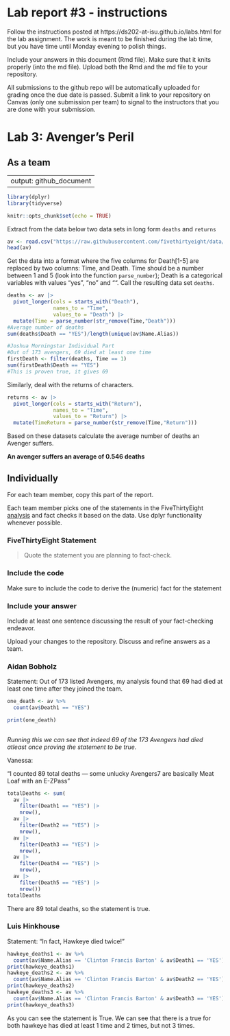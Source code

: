 
# Lab report #3 - instructions

Follow the instructions posted at https://ds202-at-isu.github.io/labs.html for the lab assignment. The work is meant to be finished during the lab time, but you have time until Monday evening to polish things.

Include your answers in this document (Rmd file). Make sure that it knits properly (into the md file). Upload both the Rmd and the md file to your repository.  

All submissions to the github repo will be automatically uploaded for grading once the due date is passed.
Submit a link to your repository on Canvas (only one submission per team) to signal to the instructors that you are done with your submission.

# Lab 3: Avenger's Peril

## As a team

---
output: github_document
---

<!-- README.md is generated from README.Rmd. Please edit the README.Rmd file -->
```r
library(dplyr)
library(tidyverse)
```
```r
knitr::opts_chunk$set(echo = TRUE)
```


Extract from the data below two data sets in long form `deaths` and `returns`

```r
av <- read.csv("https://raw.githubusercontent.com/fivethirtyeight/data/master/avengers/avengers.csv", stringsAsFactors = FALSE)
head(av)
```

Get the data into a format where the five columns for Death[1-5] are replaced by two columns: Time, and Death. Time should be a number between 1 and 5 (look into the function `parse_number`); Death is a categorical variables with values "yes", "no" and "". Call the resulting data set `deaths`. 

```r
deaths <- av |>
  pivot_longer(cols = starts_with("Death"),
               names_to = "Time",
               values_to = "Death") |>
  mutate(Time = parse_number(str_remove(Time,"Death")))
#Average number of deaths
sum(deaths$Death == "YES")/length(unique(av$Name.Alias))
```

```r
#Joshua Morningstar Individual Part
#Out of 173 avengers, 69 died at least one time
firstDeath <- filter(deaths, Time == 1)
sum(firstDeath$Death == "YES")
#This is proven true, it gives 69
```

Similarly, deal with the returns of characters.

```r
returns <- av |>
  pivot_longer(cols = starts_with("Return"),
               names_to = "Time",
               values_to = "Return") |>
  mutate(TimeReturn = parse_number(str_remove(Time,"Return")))
```


Based on these datasets calculate the average number of deaths an Avenger suffers. 

**An avenger suffers an average of 0.546 deaths**

## Individually

For each team member, copy this part of the report. 

Each team member picks one of the statements in the FiveThirtyEight [analysis](https://fivethirtyeight.com/features/avengers-death-comics-age-of-ultron/) and fact checks it based on the data. Use dplyr functionality whenever possible.

### FiveThirtyEight Statement

> Quote the statement you are planning to fact-check.

### Include the code

Make sure to include the code to derive the (numeric) fact for the statement

### Include your answer

Include at least one sentence discussing the result of your fact-checking endeavor.

Upload your changes to the repository. Discuss and refine answers as a team.

### Aidan Bobholz
Statement: Out of 173 listed Avengers, my analysis found that 69 had died at least one time after they joined the team.

```R

one_death <- av %>% 
  count(av$Death1 == "YES")

print(one_death)
  

```

*Running this we can see that indeed 69 of the 173 Avengers had died atleast once proving the statement to be true.*


Vanessa: 

"I counted 89 total deaths — some unlucky Avengers7 are basically Meat Loaf with an E-ZPass"

```r
totalDeaths <- sum(
  av |>
    filter(Death1 == "YES") |>
    nrow(),
  av |>
    filter(Death2 == "YES") |>
    nrow(),
  av |>
    filter(Death3 == "YES") |>
    nrow(),
  av |>
    filter(Death4 == "YES") |>
    nrow(),
  av |>
    filter(Death5 == "YES") |>
    nrow())
totalDeaths
```
There are 89 total deaths, so the statement is true. 

### Luis Hinkhouse
Statement: "In fact, Hawkeye died twice!"
```r
hawkeye_deaths1 <- av %>%
  count(av$Name.Alias == 'Clinton Francis Barton' & av$Death1 == 'YES')
print(hawkeye_deaths1)
hawkeye_deaths2 <- av %>%
  count(av$Name.Alias == 'Clinton Francis Barton' & av$Death2 == 'YES')
print(hawkeye_deaths2)
hawkeye_deaths3 <- av %>%
  count(av$Name.Alias == 'Clinton Francis Barton' & av$Death3 == 'YES')
print(hawkeye_deaths3)
```
As you can see the statement is True. We can see that there is a true for both hawkeye has died at least 1 time and 2 times, but not 3 times. 
